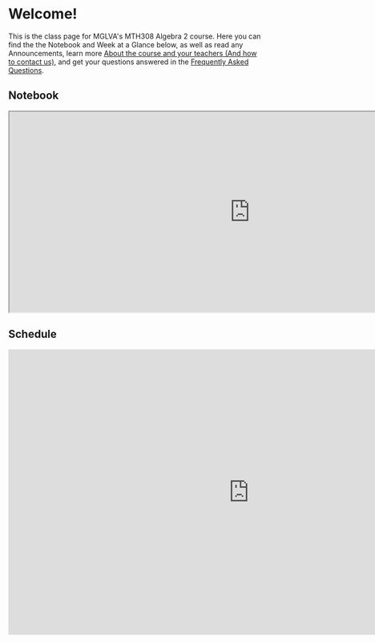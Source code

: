 # Welcome!

This is the class page for MGLVA's MTH308 Algebra 2 course. Here you can find the the Notebook and Week at a Glance below, as well as read any Announcements, learn more [About the course and your teachers (And how to contact us)](/about), and get your questions answered in the [Frequently Asked Questions](/faq).

## Notebook

<iframe src="https://docs.google.com/spreadsheets/d/e/2PACX-1vSeAeXrdjNcRmMN9nSd9ehffjSylnboC_DyuR59QUPlkIv5_vCD6gh_sObYytE7zxSfhwBQrkEkSxtE/pubhtml?widget=true&amp;headers=false" width="960" height="400"></iframe>

## Schedule

<iframe src="https://docs.google.com/presentation/d/e/2PACX-1vRvlt1_ntSO3dT-1ntr_OndEtEKqkp81sPStieLbw8kO1R3xWnDsTS7FrnNJzrfDHKs1UL1b_mXqy3r/embed?start=false&loop=false&delayms=3000" frameBorder="0" width="960" height="569" allowFullscreen="true" mozallowfullscreen="true" webkitallowfullscreen="true"></iframe>
